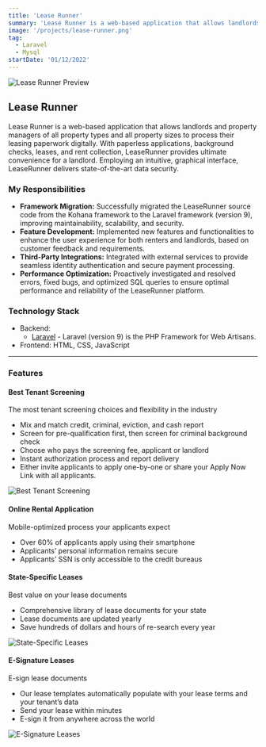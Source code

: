 ```yaml
---
title: 'Lease Runner'
summary: 'Lease Runner is a web-based application that allows landlords and property managers of all property types and all property sizes to process their leasing paperwork digitally. With paperless applications, background checks, leases, and rent collection, LeaseRunner provides ultimate convenience for a landlord. Employing an intuitive, graphical interface, LeaseRunner delivers state-of-the-art data security.'
image: '/projects/lease-runner.png'
tag:
  - Laravel
  - Mysql
startDate: '01/12/2022'
---
```


![Lease Runner Preview](/projects/lease-runner.png)

## Lease Runner

Lease Runner is a web-based application that allows landlords and property managers of all property types and all property sizes to process their leasing paperwork digitally. With paperless applications, background checks, leases, and rent collection, LeaseRunner provides ultimate convenience for a landlord. Employing an intuitive, graphical interface, LeaseRunner delivers state-of-the-art data security.

### My Responsibilities

- **Framework Migration:** Successfully migrated the LeaseRunner source code from the Kohana framework to the Laravel framework (version 9), improving maintainability, scalability, and security.
- **Feature Development:** Implemented new features and functionalities to enhance the user experience for both renters and landlords, based on customer feedback and requirements.
- **Third-Party Integrations:** Integrated with external services to provide seamless identity authentication and secure payment processing.
- **Performance Optimization:** Proactively investigated and resolved errors, fixed bugs, and optimized SQL queries to ensure optimal performance and reliability of the LeaseRunner platform.

### Technology Stack

- Backend:
  - [Laravel](https://laravel.com/) - Laravel (version 9) is the PHP Framework for Web Artisans.
- Frontend: HTML, CSS, JavaScript

---

### Features

#### Best Tenant Screening

The most tenant screening choices and flexibility in the industry

- Mix and match credit, criminal, eviction, and cash report
- Screen for pre-qualification first, then screen for criminal background check
- Choose who pays the screening fee, applicant or landlord
- Instant authorization process and report delivery
- Either invite applicants to apply one-by-one or share your Apply Now Link with all applicants.

![Best Tenant Screening](/projects/lease-runner-email-screening.png)

#### Online Rental Application

Mobile-optimized process your applicants expect

- Over 60% of applicants apply using their smartphone
- Applicants’ personal information remains secure
- Applicants’ SSN is only accessible to the credit bureaus

#### State-Specific Leases

Best value on your lease documents

- Comprehensive library of lease documents for your state
- Lease documents are updated yearly
- Save hundreds of dollars and hours of re-search every year

![State-Specific Leases](/projects/lease-runner-document-template.png)

#### E-Signature Leases

E-sign lease documents

- Our lease templates automatically populate with your lease terms and your tenant’s data
- Send your lease within minutes
- E-sign it from anywhere across the world

![E-Signature Leases](/projects/lease-runner-e-signature.png)
